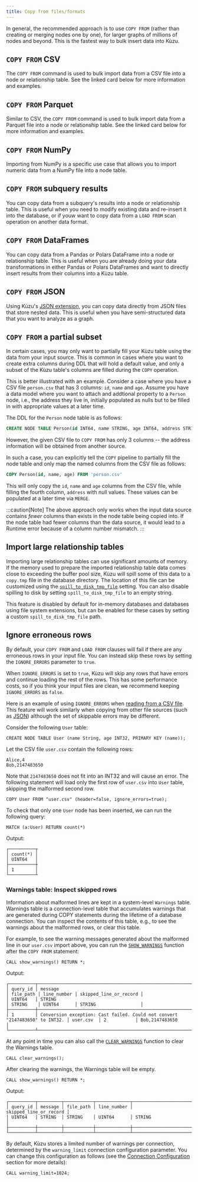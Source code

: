 ```yaml
---
title: Copy from files/formats
---
```



In general, the recommended approach is to use `COPY FROM` (rather than creating or
merging nodes one by one), for larger graphs of millions of nodes and beyond.
This is the fastest way to bulk insert data into Kùzu.

## `COPY FROM` CSV

The `COPY FROM` command is used to bulk import data from a CSV file into a node or relationship table.
See the linked card below for more information and examples.

<LinkCard
  title="Import CSV"
  href="/import/csv"
/>

## `COPY FROM` Parquet

Similar to CSV, the `COPY FROM` command is used to bulk import data from a Parquet file into a node or relationship table.
See the linked card below for more information and examples.

<LinkCard
  title="Import Parquet"
  href="/import/parquet"
/>

## `COPY FROM` NumPy

Importing from NumPy is a specific use case that allows you to import numeric data from a NumPy file into a node table.

<LinkCard
  title="Import NumPy"
  href="/import/npy"
/>

## `COPY FROM` subquery results

You can copy data from a subquery's results into a node or relationship table.
This is useful when you need to modify existing data and re-insert it into the database, or if youw
want to copy data from a `LOAD FROM` scan operation on another data format.

<LinkCard
  title="Import results from a subquery"
  href="/import/copy-from-subquery"
/>

## `COPY FROM` DataFrames

You can copy data from a Pandas or Polars DataFrame into a node or relationship table. This is useful
when you are already doing your data transformations in either Pandas or Polars DataFrames and want to
directly insert results from their columns into a Kùzu table.

<LinkCard
  title="Import results from a DataFrame"
  href="/import/copy-from-dataframe"
/>

## `COPY FROM` JSON

Using Kùzu's [JSON extension](/extensions/json), you can copy data directly from JSON files that store
nested data. This is useful when you have semi-structured data that you want to analyze as a graph.

<LinkCard
  title="Import from JSON file"
  href="/extensions/json#copy-from"
/>

## `COPY FROM` a partial subset

In certain cases, you may only want to partially fill your Kùzu table using the data from your input
source. This is common in cases where you want to create extra columns during DDL that will hold
a default value, and only a subset of the Kùzu table's columns are filled during the `COPY` operation.

This is better illustrated with an example. Consider a case where you have a CSV file `person.csv`
that has 3 columns: `id`, `name` and `age`.
Assume you have a data model where you want to attach and addtional property to a `Person` node,
i.e., the address they live in, initially populated as nulls but to be filled in with appropriate
values at a later time.

The DDL for the `Person` node table is as follows:
```sql
CREATE NODE TABLE Person(id INT64, name STRING, age INT64, address STRING, PRIMARY KEY(id));
```

However, the given CSV file to `COPY FROM` has only 3 columns -- the address information will be
obtained from another source.

In such a case, you can explicitly tell the `COPY` pipeline to partially fill the node table and
only map the named columns from the CSV file as follows:

```sql
COPY Person(id, name, age) FROM 'person.csv'
```

This will only copy the `id`, `name` and `age` columns from the CSV file, while filling the fourth
column, `address` with null values. These values can be populated at a later time via `MERGE`.

:::caution[Note]
The above approach only works when the input data source contains *fewer* columns than exists in the
node table being copied into. If the node table had fewer columns than the data source, it would
lead to a Runtime error because of a column number mismatch.
:::

## Import large relationship tables

Importing large relationship tables can use significant amounts of memory. If the memory used to
prepare the imported relationship table data comes close to exceeding the buffer pool size,
Kùzu will spill some of this data to a `copy.tmp` file in the database directory.
The location of this file can be customized using the
[`spill_to_disk_tmp_file`](/cypher/configuration#configure-spill-to-disk-temporary-file) setting.
You can also disable spilling to disk by setting `spill_to_disk_tmp_file` to an empty string.

This feature is disabled by default for in-memory databases and databases using file system extensions,
but can be enabled for these cases by setting a custom `spill_to_disk_tmp_file` path.

## Ignore erroneous rows

By default, your `COPY FROM` and `LOAD FROM` clauses will fail if there are any erroneous rows
in your input file. You can instead skip these rows by setting the `IGNORE_ERRORS` parameter to `true`.

When `IGNORE_ERRORS` is set to `true`, Kùzu will skip any rows that have errors and continue loading the rest of the rows.
This has some performance costs, so if you think your input files are clean, we recommend keeping `IGNORE_ERRORS` as `false`.

Here is an example of using `IGNORE_ERRORS` when [reading from a CSV file](/import/csv). This feature will work similarly when copying from other file sources (such as [JSON](/import/copy-from-json)) although the set of skippable errors may be different.

Consider the following `User` table:

```cypher
CREATE NODE TABLE User (name String, age INT32, PRIMARY KEY (name));
```

Let the CSV file `user.csv` contain the following rows:
```csv
Alice,4
Bob,2147483650
```
Note that `2147483650` does not fit into an INT32 and will cause an error.
The following statement will load only the first row of `user.csv` into `User` table, skipping the malformed second row.

```cypher
COPY User FROM "user.csv" (header=false, ignore_errors=true);
```

To check that only one `User` node has been inserted, we can run the following query:
```cypher
MATCH (a:User) RETURN count(*)
```
Output:
```
┌──────────┬
│ count(*) │
│ UINT64   │
├──────────┼
│ 1        │
└──────────┴
```

### Warnings table: Inspect skipped rows

Information about malformed lines are kept in a system-level `Warnings` table.
Warnings table is a connection-level table that accumulates warnings that are generated during COPY statements during the
lifetime of a database connection. You can inspect the contents of this table, e.g., to see the warnings
about the malformed rows, or clear this table.

For example, to see the warning messages generated about the malformed line in our `user.csv` import above,
you can run the [`SHOW_WARNINGS`](/cypher/query-clauses/call#show_warnings) function after the `COPY FROM` statement:

```cypher
CALL show_warnings() RETURN *;
```

Output:
```
┌──────────┬─────────────────────────────────────────────────────────────────────────────┬───────────┬─────────────┬────────────────────────┐
│ query_id │ message                                                                     │ file_path │ line_number │ skipped_line_or_record │
│ UINT64   │ STRING                                                                      │ STRING    │ UINT64      │ STRING                 │
├──────────┼─────────────────────────────────────────────────────────────────────────────┼───────────┼─────────────┼────────────────────────┤
│ 1        │ Conversion exception: Cast failed. Could not convert "2147483650" to INT32. │ user.csv  │ 2           │ Bob,2147483650         │
└──────────┴─────────────────────────────────────────────────────────────────────────────┴───────────┴─────────────┴────────────────────────┘
```

At any point in time you can also call the [`CLEAR_WARNINGS`](/cypher/query-clauses/call#clear_warnings) function to clear the Warnings table.

```cypher
CALL clear_warnings();
```

After clearing the warnings, the Warnings table will be empty.

```cypher
CALL show_warnings() RETURN *;
```

Output:
```
┌──────────┬─────────┬───────────┬─────────────┬────────────────────────┐
│ query_id │ message │ file_path │ line_number │ skipped_line_or_record │
│ UINT64   │ STRING  │ STRING    │ UINT64      │ STRING                 │
├──────────┼─────────┼───────────┼─────────────┼────────────────────────┤
└──────────┴─────────┴───────────┴─────────────┴────────────────────────┘
```

By default, Kùzu stores a limited number of warnings per connection, determined by the `warning_limit` connection configuration parameter.
You can change this configuration as follows (see the [Connection Configuration](/cypher/configuration#connection-configuration) section for more details):
```cypher
CALL warning_limit=1024;
```


